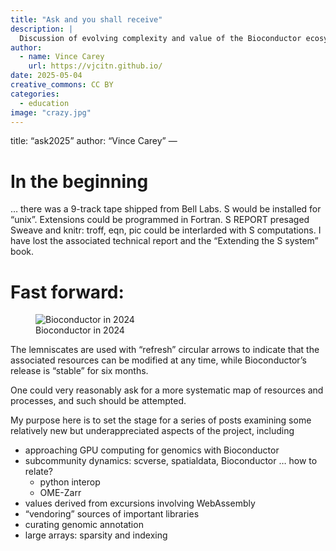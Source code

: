 ```yaml
---
title: "Ask and you shall receive"
description: |
  Discussion of evolving complexity and value of the Bioconductor ecosystem. 
author:
  - name: Vince Carey
    url: https://vjcitn.github.io/
date: 2025-05-04
creative_commons: CC BY
categories:
  - education
image: "crazy.jpg"
---
```

title: "ask2025"
author: "Vince Carey"
---

# In the beginning 

... there was a 9-track tape shipped from
Bell Labs.  S would be installed for "unix".  Extensions
could be programmed in Fortran.  S REPORT presaged
Sweave and knitr: troff, eqn, pic could be
interlarded with S computations.  I have lost the associated
technical report and the "Extending the S system" book.

# Fast forward:

![Bioconductor in 2024](crazy.jpg)

The lemniscates are used with "refresh" circular arrows to indicate that the associated resources can be modified at any time, while
Bioconductor's release is "stable" for six months.

One could very reasonably ask for a more systematic map of resources and processes,
and such should be attempted.

My purpose here is to set the stage for a series of posts
examining some relatively new but underappreciated
aspects of the project, including

- approaching GPU computing for genomics with Bioconductor
- subcommunity dynamics: scverse, spatialdata, Bioconductor ... how to relate?
    - python interop
    - OME-Zarr
- values derived from excursions involving WebAssembly
- "vendoring" sources of important libraries
- curating genomic annotation
- large arrays: sparsity and indexing
